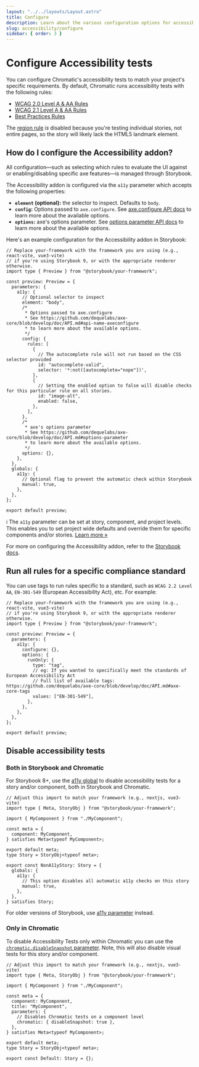 ```yaml
---
layout: "../../layouts/Layout.astro"
title: Configure
description: Learn about the various configuration options for accessibility tests
slug: accessibility/configure
sidebar: { order: 3 }
---
```



# Configure Accessibility tests

<A11yBeta />

You can configure Chromatic's accessibility tests to match your project's specific requirements. By default, Chromatic runs accessibility tests with the following rules:

- [WCAG 2.0 Level A & AA Rules](https://github.com/dequelabs/axe-core/blob/develop/doc/rule-descriptions.md#wcag-20-level-a--aa-rules)
- [WCAG 2.1 Level A & AA Rules](https://github.com/dequelabs/axe-core/blob/develop/doc/rule-descriptions.md#wcag-21-level-a--aa-rules)
- [Best Practices Rules](https://github.com/dequelabs/axe-core/blob/develop/doc/rule-descriptions.md#best-practices-rules)

The [region rule](https://dequeuniversity.com/rules/axe/4.1/region) _is_ disabled because you're testing individual stories, not entire pages, so the story will likely lack the HTML5 landmark element.

## How do I configure the Accessibility addon?

All configuration—such as selecting which rules to evaluate the UI against or enabling/disabling specific axe features—is managed through Storybook.

The Accessibility addon is configured via the `a11y` parameter which accepts the following properties:

- **`element` (optional):** the selector to inspect. Defaults to `body`.
- **`config`:** Options passed to `axe.configure`. See [axe.configure API docs](https://github.com/dequelabs/axe-core/blob/develop/doc/API.md#api-name-axeconfigure) to learn more about the available options.
- **`options`:** axe's options parameter. See [options parameter API docs](https://github.com/dequelabs/axe-core/blob/develop/doc/API.md#options-parameter) to learn more about the available options.

Here's an example configuration for the Accessibility addon in Storybook:

```tsx title=".storybook/preview.ts"
// Replace your-framework with the framework you are using (e.g., react-vite, vue3-vite)
// if you're using Storybook 9, or with the appropriate renderer otherwise.
import type { Preview } from "@storybook/your-framework";

const preview: Preview = {
  parameters: {
    a11y: {
      // Optional selector to inspect
      element: "body",
      /*
       * Options passed to axe.configure
       * See https://github.com/dequelabs/axe-core/blob/develop/doc/API.md#api-name-axeconfigure
       * to learn more about the available options.
       */
      config: {
        rules: [
          {
            // The autocomplete rule will not run based on the CSS selector provided
            id: "autocomplete-valid",
            selector: '*:not([autocomplete="nope"])',
          },
          {
            // Setting the enabled option to false will disable checks for this particular rule on all stories.
            id: "image-alt",
            enabled: false,
          },
        ],
      },
      /*
       * axe's options parameter
       * See https://github.com/dequelabs/axe-core/blob/develop/doc/API.md#options-parameter
       * to learn more about the available options.
       */
      options: {},
    },
  },
  globals: {
    a11y: {
      // Optional flag to prevent the automatic check within Storybook
      manual: true,
    },
  },
};

export default preview;
```

<div class="aside">

ℹ️ The `a11y` parameter can be set at story, component, and project levels. This enables you to set project wide defaults and override them for specific components and/or stories. <a href="/docs/config-with-story-params">Learn more »</a>

</div>

For more on configuring the Accessibility addon, refer to the [Storybook docs](https://storybook.js.org/docs/writing-tests/accessibility-testing#configure).

## Run all rules for a specific compliance standard

You can use tags to run rules specific to a standard, such as `WCAG 2.2 Level AA`, `EN-301-549` (European Accessibility Act), etc. For example:

```tsx title=".storybook/preview.ts"
// Replace your-framework with the framework you are using (e.g., react-vite, vue3-vite)
// if you're using Storybook 9, or with the appropriate renderer otherwise.
import type { Preview } from "@storybook/your-framework";

const preview: Preview = {
  parameters: {
    a11y: {
      configure: {},
      options: {
        runOnly: {
          type: "tag",
          // eg: If you wanted to specifically meet the standards of European Accessibility Act
          // Full list of available tags: https://github.com/dequelabs/axe-core/blob/develop/doc/API.md#axe-core-tags
          values: ["EN-301-549"],
        },
      },
    },
  },
};

export default preview;
```

## Disable accessibility tests

### Both in Storybook and Chromatic

For Storybook 8+, use the [a11y global](https://storybook.js.org/docs/writing-tests/accessibility-testing#disable-automated-checks) to disable accessibility tests for a story and/or component, both in Storybook and Chromatic.

```tsx title="MyComponent.stories.ts|tsx"
// Adjust this import to match your framework (e.g., nextjs, vue3-vite)
import type { Meta, StoryObj } from "@storybook/your-framework";

import { MyComponent } from "./MyComponent";

const meta = {
  component: MyComponent,
} satisfies Meta<typeof MyComponent>;

export default meta;
type Story = StoryObj<typeof meta>;

export const NonA11yStory: Story = {
  globals: {
    a11y: {
      // This option disables all automatic a11y checks on this story
      manual: true,
    },
  },
} satisfies Story;
```

<div class="aside">

For older versions of Storybook, use [a11y parameter](https://storybook.js.org/docs/7/writing-tests/accessibility-testing#how-to-disable-a11y-tests) instead.

</div>

### Only in Chromatic

To disable Accessibility Tests only within Chromatic you can use the [`chromatic.disableSnapshot` parameter](/docs/disable-snapshots/#with-storybook). Note, this will also disable visual tests for this story and/or component.

```tsx title="MyComponent.stories.ts|tsx"
// Adjust this import to match your framework (e.g., nextjs, vue3-vite)
import type { Meta, StoryObj } from "@storybook/your-framework";

import { MyComponent } from "./MyComponent";

const meta = {
  component: MyComponent,
  title: "MyComponent",
  parameters: {
    // Disables Chromatic tests on a component level
    chromatic: { disableSnapshot: true },
  },
} satisfies Meta<typeof MyComponent>;

export default meta;
type Story = StoryObj<typeof meta>;

export const Default: Story = {};
```
